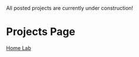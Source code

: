
<Callout type="warning" emoji="⚠️">
  All posted projects are currently under construction!
</Callout>

# Projects Page
[Home Lab](/projects/homelab)